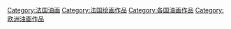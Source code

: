 [[Category:法国油画|Category:法国油画]]
[[Category:法国绘画作品|Category:法国绘画作品]]
[[Category:各国油画作品|Category:各国油画作品]]
[[Category:欧洲油画作品|Category:欧洲油画作品]]